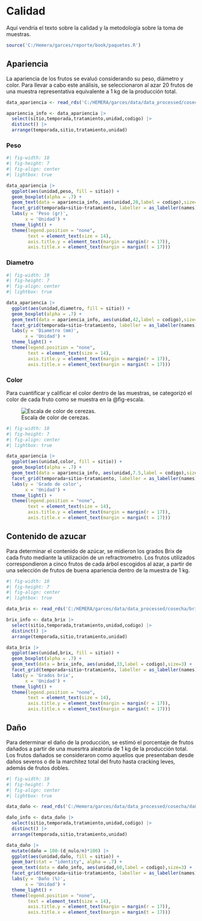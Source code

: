 # Calidad

Aquí vendría el texto sobre la calidad y la metodología sobre la toma de muestras.

```r
source('C:/Hemera/garces/reporte/book/paquetes.R')
```

## Apariencia

La apariencia de los frutos se evaluó considerando su peso, diámetro y color. Para llevar a cabo este análisis, se seleccionaron al azar 20 frutos de una muestra representativa equivalente a 1 kg de la producción total.

```r
data_apariencia <- read_rds('C:/HEMERA/garces/data/data_processed/cosecha/apariencia.rds')

apariencia_info <- data_apariencia |>
  select(sitio,temporada,tratamiento,unidad,codigo) |>
  distinct() |>
  arrange(temporada,sitio,tratamiento,unidad)
```

### Peso

```r
#| fig-width: 10
#| fig-height: 7
#| fig-align: center
#| lightbox: true

data_apariencia |>
  ggplot(aes(unidad,peso, fill = sitio)) +
  geom_boxplot(alpha = .7) +
  geom_text(data = apariencia_info, aes(unidad,20,label = codigo),size=3) +
  facet_grid(temporada+sitio~tratamiento, labeller = as_labeller(names)) +
  labs(y = 'Peso (gr)',
       x = 'Unidad') +
  theme_light() +
  theme(legend.position = "none",
        text = element_text(size = 14),
        axis.title.y = element_text(margin = margin(r = 17)),
        axis.title.x = element_text(margin = margin(t = 17)))
```

### Diametro

```r
#| fig-width: 10
#| fig-height: 7
#| fig-align: center
#| lightbox: true

data_apariencia |>
  ggplot(aes(unidad,diametro, fill = sitio)) +
  geom_boxplot(alpha = .7) +
  geom_text(data = apariencia_info, aes(unidad,42,label = codigo),size=3) +
  facet_grid(temporada+sitio~tratamiento, labeller = as_labeller(names)) +
  labs(y = 'Diametro (mm)',
       x = 'Unidad') +
  theme_light() +
  theme(legend.position = "none",
        text = element_text(size = 14),
        axis.title.y = element_text(margin = margin(r = 17)),
        axis.title.x = element_text(margin = margin(t = 17)))
```

### Color

Para cuantificar y calificar el color dentro de las muestras, se categorizó el color de cada fruto como se muestra en la @fig-escala.

![Escala de color de cerezas.](figuras/misc/10_tabla_de_color.jpg){#fig-escala}

```r
#| fig-width: 10
#| fig-height: 7
#| fig-align: center
#| lightbox: true

data_apariencia |>
  ggplot(aes(unidad,color, fill = sitio)) +
  geom_boxplot(alpha = .7) +
  geom_text(data = apariencia_info, aes(unidad,7.5,label = codigo),size=3) +
  facet_grid(temporada+sitio~tratamiento, labeller = as_labeller(names)) +
  labs(y = 'Grado de color',
       x = 'Unidad') +
  theme_light() +
  theme(legend.position = "none",
        text = element_text(size = 14),
        axis.title.y = element_text(margin = margin(r = 17)),
        axis.title.x = element_text(margin = margin(t = 17)))
```

## Contenido de azucar

Para determinar el contenido de azúcar, se midieron los grados Brix de cada fruto mediante la utilización de un refractrometro. Los frutos utilizados correspondieron a cinco frutos de cada árbol escogidos al azar, a partir de una selección de frutos de buena apariencia dentro de la muestra de 1 kg.

```r
#| fig-width: 10
#| fig-height: 7
#| fig-align: center
#| lightbox: true

data_brix <- read_rds('C:/HEMERA/garces/data/data_processed/cosecha/brix.rds')

brix_info <- data_brix |>
  select(sitio,temporada,tratamiento,unidad,codigo) |>
  distinct() |>
  arrange(temporada,sitio,tratamiento,unidad)

data_brix |>
  ggplot(aes(unidad,brix, fill = sitio)) +
  geom_boxplot(alpha = .7) +
  geom_text(data = brix_info, aes(unidad,33,label = codigo),size=3) +
  facet_grid(temporada+sitio~tratamiento, labeller = as_labeller(names)) +
  labs(y = 'Grados brix',
       x = 'Unidad') +
  theme_light() +
  theme(legend.position = "none",
        text = element_text(size = 14),
        axis.title.y = element_text(margin = margin(r = 17)),
        axis.title.x = element_text(margin = margin(t = 17)))
```

## Daño

Para determinar el daño de la producción, se estimó el porcentaje de frutos dañados a partir de una muesrtra aleatoria de 1 kg de la producción total. Los frutos dañados se consideraron como aquellos que presentaban desde daños severos o de la marchitez total del fruto hasta cracking leves, además de frutos dobles.

```r
#| fig-width: 10
#| fig-height: 7
#| fig-align: center
#| lightbox: true

data_daño <- read_rds('C:/Hemera/garces/data/data_processed/cosecha/daño.rds')

daño_info <- data_daño |>
  select(sitio,temporada,tratamiento,unidad,codigo) |>
  distinct() |>
  arrange(temporada,sitio,tratamiento,unidad)

data_daño |>
  mutate(daño = 100-(d_nulo/n)*100) |>
  ggplot(aes(unidad,daño, fill = sitio)) +
  geom_bar(stat = "identity", alpha = .7) +
  geom_text(data = daño_info, aes(unidad,60,label = codigo),size=3) +
  facet_grid(temporada+sitio~tratamiento, labeller = as_labeller(names)) +
  labs(y = 'Daño (%)',
       x = 'Unidad') +
  theme_light() +
  theme(legend.position = "none",
        text = element_text(size = 14),
        axis.title.y = element_text(margin = margin(r = 17)),
        axis.title.x = element_text(margin = margin(t = 17)))
```
